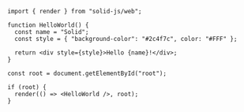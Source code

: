 ```tsx
import { render } from "solid-js/web";

function HelloWorld() {
  const name = "Solid";
  const style = { "background-color": "#2c4f7c", color: "#FFF" };

  return <div style={style}>Hello {name}!</div>;
}

const root = document.getElementById("root");

if (root) {
  render(() => <HelloWorld />, root);
}
```
